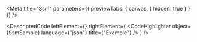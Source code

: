 
<Meta title="Ssm" parameters={{ previewTabs: { canvas: { hidden: true } } }} />

<DescriptedCode
  leftElement={<SsmDesc />}
  rightElement={
    <CodeHighlighter
      object={SsmSample}
      language={"json"}
      title={"Example"}
    />
  }
/>

<ChaincodeIdIndex />

<SsmTransitionIndex />

<SsmGetQueryFunctionIndex />

<SsmListSsmQueryFunctionIndex />

<SsmCreateFunctionIndex />
